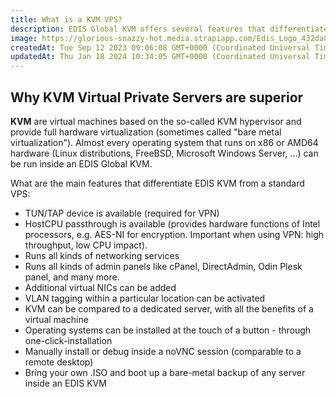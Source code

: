 ```yaml
---
title: What is a KVM VPS?
description: EDIS Global KVM offers several features that differentiate it from a standard VPS, including availability of TUN/TAP device, HostCPU passthrough, the ability to run networking services and admin panels, ...
image: https://glorious-snazzy-hot.media.strapiapp.com/Edis_Logo_432da83b15.jpg
createdAt: Tue Sep 12 2023 09:06:08 GMT+0000 (Coordinated Universal Time)
updatedAt: Thu Jan 18 2024 10:34:05 GMT+0000 (Coordinated Universal Time)
---
```



## Why KVM Virtual Private Servers are superior

**KVM** are virtual machines based on the so-called KVM hypervisor and provide full hardware virtualization (sometimes called "bare metal virtualization"). Almost every operating system that runs on x86 or AMD64 hardware (Linux distributions, FreeBSD, Microsoft Windows Server, ...) can be run inside an EDIS Global KVM.

What are the main features that differentiate EDIS KVM from a standard VPS:

- TUN/TAP device is available (required for VPN)
- HostCPU passthrough is available (provides hardware functions of Intel processors, e.g. AES-NI for encryption. Important when using VPN: high throughput, low CPU impact).
- Runs all kinds of networking services
- Runs all kinds of admin panels like cPanel, DirectAdmin, Odin Plesk panel, and many more.
- Additional virtual NICs can be added
- VLAN tagging within a particular location can be activated
- KVM can be compared to a dedicated server, with all the benefits of a virtual machine
- Operating systems can be installed at the touch of a button - through one-click-installation
- Manually install or debug inside a noVNC session (comparable to a remote desktop)
- Bring your own .ISO and boot up a bare-metal backup of any server inside an EDIS KVM

<CtaButton
  label='Make a KVM yours today...'
  link='https://www.edisglobal.com'
  openInNewTab={true}
/>
